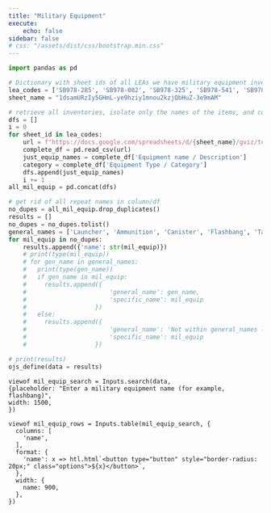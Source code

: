 ```yaml
---
title: "Military Equipment"
execute:
    echo: false
sidebar: false
# css: "/assets/dist/css/bootstrap.min.css"
---
```


```python
import pandas as pd
```

```python
# Dictionary with sheet ids of all LEAs we have military equipment inventories of 
lea_codes = ['SB978-285', 'SB978-002', 'SB978-325', 'SB978-541', 'SB978-413', 'SB978-800', 'SB978-740', 'SB978-457', 'SB978-021', 'SB978-083', 'SB978-085', 'SB978-100', 'SB978-165', 'SB978-175', 'SB978-197', 'SB978-192', 'SB978-200', 'SB978-258', 'SB978-276', 'SB978-284', 'SB978-373', 'SB978-381', 'SB978-392', 'SB978-403', 'SB978-412', 'SB978-422', 'SB978-447', 'SB978-460', 'SB978-463', 'SB978-492', 'SB978-584', 'SB978-603', 'SB978-620']
sheet_name = "1dsamURzIy5GHmL-ye9hziy1mnou2kzjQbHuZ-3e9mAM"
```

```python
# retrieve all inventories, isolate only the names of the items, and concat all dfs
dfs = []
i = 0
for sheet_id in lea_codes: 
    url = f"https://docs.google.com/spreadsheets/d/{sheet_name}/gviz/tq?tqx=out:csv&sheet={sheet_id}"
    complete_df = pd.read_csv(url)
    just_equip_names = complete_df['Equipment name / Description']
    category = complete_df['Equipment Type / Category']
    dfs.append(just_equip_names)
    i += 1
all_mil_equip = pd.concat(dfs)

```

```python
# get rid of all repeat names in column/df
no_dupes = all_mil_equip.drop_duplicates()
results = []
no_dupes = no_dupes.tolist()
general_names = ['Launcher', 'Ammunition', 'Canister', 'Flashbang', 'Taser Shockwave', 'Long Range Acoustic Device']
for mil_equip in no_dupes:
    results.append({'name': str(mil_equip)})
    # print(type(mil_equip)) 
    # for gen_name in general_names:
    #   print(type(gen_name))
    #   if gen_name in mil_equip:
    #     results.append({
    #                       'general_name': gen_name, 
    #                       'specific_name': mil_equip
    #                   })
    #   else:
    #     results.append({
    #                       'general_name': 'Not within general_names list', 
    #                       'specific_name': mil_equip
    #                   })

# print(results)
ojs_define(data = results)
```



```ojs
viewof mil_equip_search = Inputs.search(data, 
{placeholder: "Enter a military equipment name (for example, flashbang)", 
width: 1500,
})
```
```{=html}
<div class="entries-wrap">
```
```ojs
viewof mil_equip_rows = Inputs.table(mil_equip_search, {
  columns: [
    'name',
  ],
  format: {
    'name': x => htl.html`<button type="button" style="border-radius: 20px;" class="options">${x}</button>`,
  },
  width: { 
    name: 900,
  },
})
```
```{=html}
</div>
```

